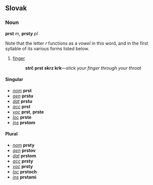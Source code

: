 == Slovak ==
=== Noun ===
'''prst''' ''m'', '''prsty''' ''pl''

Note that the letter ''r'' functions as a ''vowel'' in this word, and in the first syllable of its various forms listed below.
# [[finger]]
#: '''strč prst skrz krk'''&mdash;''stick your finger through your throat''

==== Singular ====
* ''[[nominative|nom]]'' '''prst'''
* ''[[genitive|gen]]'' '''prstu'''
* ''[[dative|dat]]'' '''prstu'''
* ''[[accusative|acc]]'' '''prst'''
* ''[[vocative|voc]]'' '''prst''', '''prste'''
* ''[[locative|loc]]'' '''prste'''
* ''[[instrumental|ins]]'' '''prstom'''

==== Plural ====
* ''[[nominative|nom]]'' '''prsty'''
* ''[[genitive|gen]]'' '''prstov'''
* ''[[dative|dat]]'' '''prstom'''
* ''[[accusative|acc]]'' '''prsty'''
* ''[[vocative|voc]]'' '''prsty'''
* ''[[locative|loc]]'' '''prstoch'''
* ''[[instrumental|ins]]'' '''prstami'''